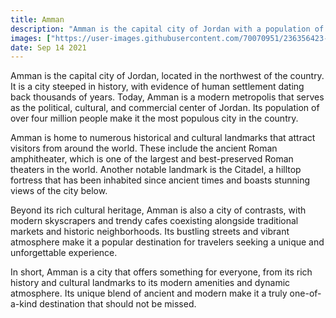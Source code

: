 ```yaml
---
title: Amman
description: "Amman is the capital city of Jordan with a population of over four million people."
images: ["https://user-images.githubusercontent.com/70070951/236356423-f4c7491f-aad6-4cb1-b31d-3b7faf74b5c1.jpg"]
date: Sep 14 2021
---
```


Amman is the capital city of Jordan, located in the northwest of the country. It is a city steeped in history, with evidence of human settlement dating back thousands of years. Today, Amman is a modern metropolis that serves as the political, cultural, and commercial center of Jordan. Its population of over four million people make it the most populous city in the country.

Amman is home to numerous historical and cultural landmarks that attract visitors from around the world. These include the ancient Roman amphitheater, which is one of the largest and best-preserved Roman theaters in the world. Another notable landmark is the Citadel, a hilltop fortress that has been inhabited since ancient times and boasts stunning views of the city below.

Beyond its rich cultural heritage, Amman is also a city of contrasts, with modern skyscrapers and trendy cafes coexisting alongside traditional markets and historic neighborhoods. Its bustling streets and vibrant atmosphere make it a popular destination for travelers seeking a unique and unforgettable experience.

In short, Amman is a city that offers something for everyone, from its rich history and cultural landmarks to its modern amenities and dynamic atmosphere. Its unique blend of ancient and modern make it a truly one-of-a-kind destination that should not be missed.
